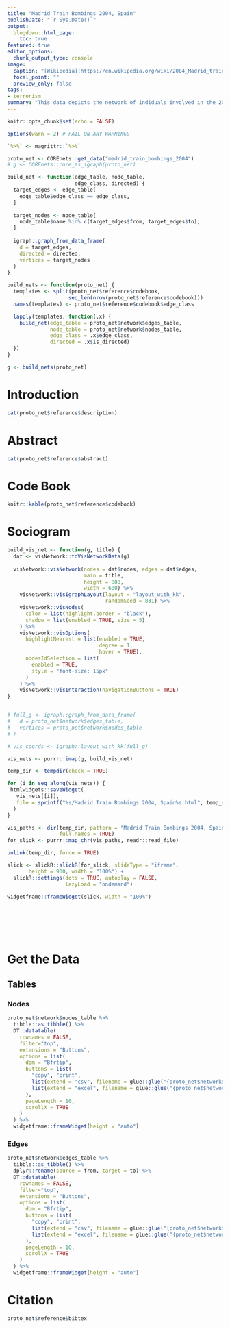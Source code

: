 ```yaml
---
title: "Madrid Train Bombings 2004, Spain"
publishDate: "`r Sys.Date()`"
output: 
  blogdown::html_page:
    toc: true
featured: true
editor_options: 
  chunk_output_type: console
image:
  caption: "[Wikipedia](https://en.wikipedia.org/wiki/2004_Madrid_train_bombings#/media/File:Atentado_11M.jpg)"
  focal_point: ""
  preview_only: false
tags: 
- terrorism
summary: "This data depicts the network of indiduals involved in the 2004 Madrid train bomings in Madrid, Spain. This incident was perpetrated by al-Qaeda and claimed the lives of 193 people- including the bombers, and injuring more than 2,000. The authors of this dataset, JJATT, gathered this data from using ‘open source’ information. The present dataset reflects a combination of familial, friendship, and association relationships. "
---
```




```r
knitr::opts_chunk$set(echo = FALSE)

options(warn = 2) # FAIL ON ANY WARNINGS

`%>%` <- magrittr::`%>%`
```

```r
proto_net <- COREnets::get_data("madrid_train_bombings_2004")
# g <- COREnets::core_as_igraph(proto_net)

build_net <- function(edge_table, node_table,
                      edge_class, directed) {
  target_edges <- edge_table[
    edge_table$edge_class == edge_class, 
  ]
  
  target_nodes <- node_table[
    node_table$name %in% c(target_edges$from, target_edges$to), 
  ]
  
  igraph::graph_from_data_frame(
    d = target_edges,
    directed = directed,
    vertices = target_nodes
  )
}

build_nets <- function(proto_net) {
  templates <- split(proto_net$reference$codebook, 
                    seq_len(nrow(proto_net$reference$codebook)))
  names(templates) <- proto_net$reference$codebook$edge_class

  lapply(templates, function(.x) {
    build_net(edge_table = proto_net$network$edges_table, 
              node_table = proto_net$network$nodes_table,
              edge_class = .x$edge_class,
              directed = .x$is_directed)
  })
}

g <- build_nets(proto_net)
```


# Introduction

```r
cat(proto_net$reference$description)
```

# Abstract

```r
cat(proto_net$reference$abstract)
```

# Code Book


```r
knitr::kable(proto_net$reference$codebook)
```


# Sociogram


<!-- ```{r, out.width='100%', fig.height=9} -->
<!-- g %>%  -->
<!--   visNetwork::visIgraph() %>%  -->
<!--   visNetwork::visIgraphLayout(layout = "layout_with_kk", randomSeed = 831) %>%  -->
<!--   visNetwork::visNodes( -->
<!--     color = list(highlight.border = "black"),  -->
<!--     shadow = list(enabled = TRUE, size = 5) -->
<!--   ) %>%  -->
<!--   visNetwork::visOptions( -->
<!--     highlightNearest = list(enabled = TRUE, degree = 1, hover = TRUE), -->
<!--     # selectedBy = list( -->
<!--     #   variable = "group", -->
<!--     #   style = "font-size: 15px" -->
<!--     # ), -->
<!--     nodesIdSelection = list( -->
<!--       enabled = TRUE, -->
<!--       style = "font-size: 15px" -->
<!--     ) -->
<!--   ) %>%  -->
<!--   visNetwork::visInteraction(navigationButtons = TRUE, keyboard = TRUE) %>%  -->
<!--   visNetwork::visExport(name = proto_net$reference$name) -->
<!-- ``` -->


```r
build_vis_net <- function(g, title) {
  dat <- visNetwork::toVisNetworkData(g)
  
  visNetwork::visNetwork(nodes = dat$nodes, edges = dat$edges,
                         main = title,
                         height = 800,
                         width = 680) %>% 
    visNetwork::visIgraphLayout(layout = "layout_with_kk",
                                randomSeed = 831) %>% 
    visNetwork::visNodes(
      color = list(highlight.border = "black"),
      shadow = list(enabled = TRUE, size = 5)
    ) %>%
    visNetwork::visOptions(
      highlightNearest = list(enabled = TRUE,
                              degree = 1,
                              hover = TRUE),
      nodesIdSelection = list(
        enabled = TRUE,
        style = "font-size: 15px"
      )
    ) %>% 
    visNetwork::visInteraction(navigationButtons = TRUE)
}


# full_g <- igraph::graph_from_data_frame(
#   d = proto_net$network$edges_table,
#   vertices = proto_net$network$nodes_table
# )

# vis_coords <- igraph::layout_with_kk(full_g)

vis_nets <- purrr::imap(g, build_vis_net)

temp_dir <- tempdir(check = TRUE)

for (i in seq_along(vis_nets)) {
 htmlwidgets::saveWidget(
   vis_nets[[i]],
   file = sprintf("%s/Madrid Train Bombings 2004, Spain%s.html", temp_dir, i)
  )
}

vis_paths <- dir(temp_dir, pattern = "Madrid Train Bombings 2004, Spain\\d+\\.html$",
                 full.names = TRUE)
for_slick <- purrr::map_chr(vis_paths, readr::read_file)

unlink(temp_dir, force = TRUE)

slick <- slickR::slickR(for_slick, slideType = "iframe",
       height = 900, width = "100%") +
  slickR::settings(dots = TRUE, autoplay = FALSE,
                   lazyLoad = "ondemand")

widgetframe::frameWidget(slick, width = "100%")
```



<br><br><br><br>

# Get the Data

## Tables

### Nodes

```r
proto_net$network$nodes_table %>% 
  tibble::as_tibble() %>%
  DT::datatable(
    rownames = FALSE,
    filter="top",
    extensions = "Buttons",
    options = list(
      dom = "Bfrtip",
      buttons = list(
        "copy", "print",
        list(extend = "csv", filename = glue::glue("{proto_net$network$nodes_table}_nodes")),
        list(extend = "excel", filename = glue::glue("{proto_net$network$nodes_table}_nodes"))
      ),
      pageLength = 10,
      scrollX = TRUE
    )
  ) %>%
  widgetframe::frameWidget(height = "auto")
```


### Edges


```r
proto_net$network$edges_table %>% 
  tibble::as_tibble() %>%
  dplyr::rename(source = from, target = to) %>%
  DT::datatable(
    rownames = FALSE,
    filter="top",
    extensions = "Buttons",
    options = list(
      dom = "Bfrtip",
      buttons = list(
        "copy", "print",
        list(extend = "csv", filename = glue::glue("{proto_net$network$edge_table}_edges")),
        list(extend = "excel", filename = glue::glue("{proto_net$network$edge_table}_edges"))
      ),
      pageLength = 10,
      scrollX = TRUE
    )
  ) %>%
  widgetframe::frameWidget(height = "auto")
```


# Citation


```r
proto_net$reference$bibtex
```




